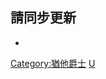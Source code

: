 <noinclude>{{noteTA|G1=NBA}}</noinclude>{{NBA current roster
|name = 犹他爵士现时球员名单
|team = 犹他爵士
|coach = {{link-en|威尔·哈迪|Will Hardy|哈迪}}
|assistants = <nowiki></nowiki>
* {{link-en|布萊恩·貝利|Bryan Bailey|貝利}}
* {{link-en|埃爾登·詹|Erdem Can|詹}}
* [[德尔·登普斯|登普斯]]
* {{link-en|亞歷克斯·傑森|Alex Jensen|傑森}}
* {{link-en|文斯·勒加扎|Vince Legarza|勒加扎}}
* {{link-en|塞爾吉·奧利維亞|Sergi Olivia|奧利維亞}}
* {{link-en|厄弗·羅蘭|Irv Roland|羅蘭}}
* {{link-en|拉馬爾·斯基特|Lamar Skeeter|斯基特}}
|players =
* 00 [[喬丹·克拉克森|克拉克森]]
* 0 [[艾瑞克·帕斯柯爾|帕斯柯爾]]
* 3 {{le|特朗·福雷斯特|Trent Forrest|福雷斯特}}
* 6 {{le|尼基爾·亞歷山大-沃克|Nickeil Alexander-Walker|亞歷山大-沃克}}
* 8 [[鲁迪·盖伊|盖伊]]
* 11 [[迈克·康利|康利]]
* 13 {{le|賈瑞德·巴特勒|Jared Butler|巴特勒}} 
* 19 {{le|澤維爾·斯尼德|Xavier Sneed|斯尼德}} 
* 20 {{le|烏多卡·阿祖柏克|Udoka Azubuike|阿祖柏克}}
* 21 [[哈桑·懷特塞德|懷特塞德]]
* 23 [[洛伊斯·奧尼爾|奧尼爾]]
* 25 {{le|丹諾爾·豪斯|Danuel House|豪斯}}
* 27 [[鲁迪·戈贝尔|戈贝尔]]
* 41 [[胡安·埃爾南高梅茲|埃爾南高梅茲]]
* 44 [[博揚·波格丹諾維奇|波格丹諾維奇]]
* 45 [[多诺万·米切尔|米切尔]]
}}<noinclude>

== 請同步更新 ==
*{{tl|犹他爵士球员名单}}

[[Category:猶他爵士]]
[[Category:NBA现时球员名单导航模板|U]]
</noinclude>
